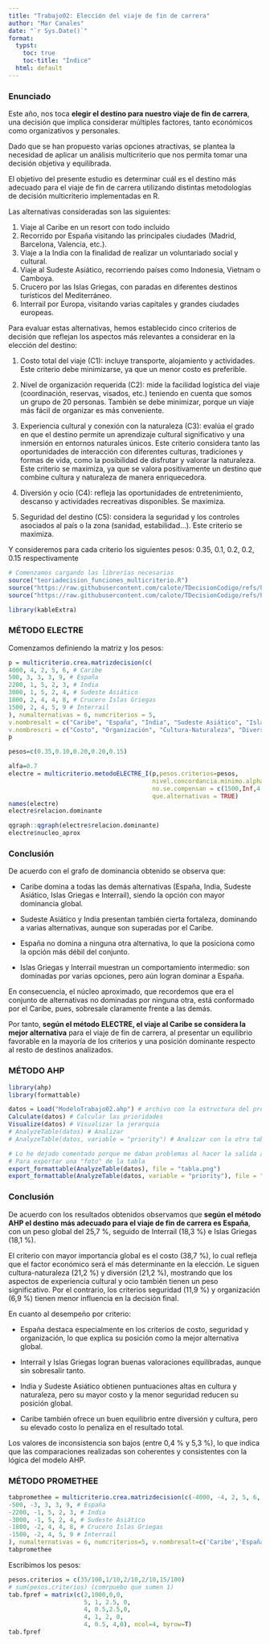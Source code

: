 ```yaml
---
title: "Trabajo02: Elección del viaje de fin de carrera"
author: "Mar Canales"
date: "`r Sys.Date()`"
format:
  typst:
    toc: true
    toc-title: "Índice"
  html: default
---
```


\newpage

###  Enunciado

Este año, nos toca **elegir el destino para nuestro viaje de fin de carrera**, una decisión que implica considerar múltiples factores, tanto económicos como organizativos y personales.

Dado que se han propuesto varias opciones atractivas, se plantea la necesidad de aplicar un análisis multicriterio que nos permita tomar una decisión objetiva y equilibrada.

El objetivo del presente estudio es determinar cuál es el destino más adecuado para el viaje de fin de carrera utilizando distintas metodologías de decisión multicriterio implementadas en R.

Las alternativas consideradas son las siguientes:

1.  Viaje al Caribe en un resort con todo incluido
2.  Recorrido por España visitando las principales ciudades (Madrid, Barcelona, Valencia, etc.).
3.  Viaje a la India con la finalidad de realizar un voluntariado social y cultural.
4.  Viaje al Sudeste Asiático, recorriendo países como Indonesia, Vietnam o Camboya.
5.  Crucero por las Islas Griegas, con paradas en diferentes destinos turísticos del Mediterráneo.
6.  Interrail por Europa, visitando varias capitales y grandes ciudades europeas.

Para evaluar estas alternativas, hemos establecido cinco criterios de decisión que reflejan los aspectos más relevantes a considerar en la elección del destino:

1.  Costo total del viaje (C1): incluye transporte, alojamiento y actividades. Este criterio debe minimizarse, ya que un menor costo es preferible.

2.  Nivel de organización requerida (C2): mide la facilidad logística del viaje (coordinación, reservas, visados, etc.) teniendo en cuenta que somos un grupo de 20 personas. También se debe minimizar, porque un viaje más fácil de organizar es más conveniente.

3.  Experiencia cultural y conexión con la naturaleza (C3): evalúa el grado en que el destino permite un aprendizaje cultural significativo y una inmersión en entornos naturales únicos. Este criterio considera tanto las oportunidades de interacción con diferentes culturas, tradiciones y formas de vida, como la posibilidad de disfrutar y valorar la naturaleza. Este criterio se maximiza, ya que se valora positivamente un destino que combine cultura y naturaleza de manera enriquecedora.

4.  Diversión y ocio (C4): refleja las oportunidades de entretenimiento, descanso y actividades recreativas disponibles. Se maximiza.

5.  Seguridad del destino (C5): considera la seguridad y los controles asociados al país o la zona (sanidad, estabilidad…). Este criterio se maximiza.

Y consideremos para cada criterio los siguientes pesos: 0.35, 0.1, 0.2, 0.2, 0.15 respectivamente

```r
# Comenzamos cargando las librerías necesarias
source("teoriadecision_funciones_multicriterio.R")
source("https://raw.githubusercontent.com/calote/TDecisionCodigo/refs/heads/master/teoriadecision_funciones_multicriterio_diagram.R")
source("https://raw.githubusercontent.com/calote/TDecisionCodigo/refs/heads/master/teoriadecision_funciones_multicriterio_utiles.R")

library(kableExtra)
```

### MÉTODO ELECTRE

Comenzamos definiendo la matriz y los pesos:

```r
p = multicriterio.crea.matrizdecision(c(
4000, 4, 2, 5, 6, # Caribe
500, 3, 3, 3, 9, # España
2200, 1, 5, 2, 3, # India
3000, 1, 5, 2, 4, # Sudeste Asiático
1800, 2, 4, 4, 8, # Crucero Islas Griegas
1500, 2, 4, 5, 9 # Interrail
), numalternativas = 6, numcriterios = 5,
v.nombresalt = c("Caribe", "España", "India", "Sudeste Asiático", "Islas Griegas", "Interrail"),
v.nombrescri = c("Costo", "Organización", "Cultura-Naturaleza", "Diversión", "Seguridad"))
p

pesos=c(0.35,0.10,0.20,0.20,0.15) 
```

```r
alfa=0.7 
electre = multicriterio.metodoELECTRE_I(p,pesos.criterios=pesos, 
                                        nivel.concordancia.minimo.alpha = 0.55, 
                                        no.se.compensan = c(1500,Inf,4,Inf,8), 
                                        que.alternativas = TRUE)
names(electre)
electre$relacion.dominante
```

```r
qgraph::qgraph(electre$relacion.dominante) 
electre$nucleo_aprox
```

### Conclusión

De acuerdo con el grafo de dominancia obtenido se observa que:

-   Caribe domina a todas las demás alternativas (España, India, Sudeste Asiático, Islas Griegas e Interrail), siendo la opción con mayor dominancia global.

-   Sudeste Asiático y India presentan también cierta fortaleza, dominando a varias alternativas, aunque son superadas por el Caribe.

-   España no domina a ninguna otra alternativa, lo que la posiciona como la opción más débil del conjunto.

-   Islas Griegas y Interrail muestran un comportamiento intermedio: son dominadas por varias opciones, pero aún logran dominar a España.

En consecuencia, el núcleo aproximado, que recordemos que era el conjunto de alternativas no dominadas por ninguna otra, está conformado por el Caribe, pues, sobresale claramente frente a las demás.

Por tanto, **según el método ELECTRE, el viaje al Caribe se considera la mejor alternativa** para el viaje de fin de carrera, al presentar un equilibrio favorable en la mayoría de los criterios y una posición dominante respecto al resto de destinos analizados.

### MÉTODO AHP

```r
library(ahp)
library(formattable)

datos = Load("ModeloTrabajo02.ahp") # archivo con la estructura del problema
Calculate(datos) # Calcular las prioridades
Visualize(datos) # Visualizar la jerarquia
# AnalyzeTable(datos) # Analizar
# AnalyzeTable(datos, variable = "priority") # Analizar con la otra tabla 

# Lo he dejado comentado porque me daban problemas al hacer la salida a pdf, por tanto exporto foto del resultado:
# Para exportar una "foto" de la tabla
export_formattable(AnalyzeTable(datos), file = "tabla.png")
export_formattable(AnalyzeTable(datos, variable = "priority"), file = "tablaPriority.png")
```

### Conclusión

De acuerdo con los resultados obtenidos observamos que **según el método AHP el destino** **más adecuado para el viaje de fin de carrera es España**, con un peso global del 25,7 %, seguido de Interrail (18,3 %) e Islas Griegas (18,1 %).

El criterio con mayor importancia global es el costo (38,7 %), lo cual refleja que el factor económico será el más determinante en la elección. Le siguen cultura-naturaleza (21,2 %) y diversión (21,2 %), mostrando que los aspectos de experiencia cultural y ocio también tienen un peso significativo. Por el contrario, los criterios seguridad (11,9 %) y organización (6,9 %) tienen menor influencia en la decisión final.

En cuanto al desempeño por criterio:

-   España destaca especialmente en los criterios de costo, seguridad y organización, lo que explica su posición como la mejor alternativa global.

-   Interrail y Islas Griegas logran buenas valoraciones equilibradas, aunque sin sobresalir tanto.

-   India y Sudeste Asiático obtienen puntuaciones altas en cultura y naturaleza, pero su mayor costo y la menor seguridad reducen su posición global.

-   Caribe también ofrece un buen equilibrio entre diversión y cultura, pero su elevado costo lo penaliza en el resultado total.

Los valores de inconsistencia son bajos (entre 0,4 % y 5,3 %), lo que indica que las comparaciones realizadas son coherentes y consistentes con la lógica del modelo AHP.

### MÉTODO PROMETHEE

```r
tabpromethee = multicriterio.crea.matrizdecision(c(-4000, -4, 2, 5, 6, # Caribe
-500, -3, 3, 3, 9, # España
-2200, -1, 5, 2, 3, # India
-3000, -1, 5, 2, 4, # Sudeste Asiático
-1800, -2, 4, 4, 8, # Crucero Islas Griegas
-1500, -2, 4, 5, 9 # Interrail
), numalternativas = 6, numcriterios=5, v.nombresalt=c('Caribe','España','India','Sudeste Asiático','Islas griegas','Interrail'), v.nombrescri=c('Coste','Organización','Cultura-Naturaleza','Ocio','Seguridad'))
tabpromethee
```

Escribimos los pesos:

```r
pesos.criterios = c(35/100,1/10,2/10,2/10,15/100)
# sum(pesos.criterios) (comrpuebo que sumen 1)
tab.fpref = matrix(c(2,1000,0,0,
                     5, 1, 2.5, 0,
                     4, 0.5,2.5,0,
                     4, 1, 2, 0,
                     4, 0.5, 4,0), ncol=4, byrow=T)
tab.fpref
```
